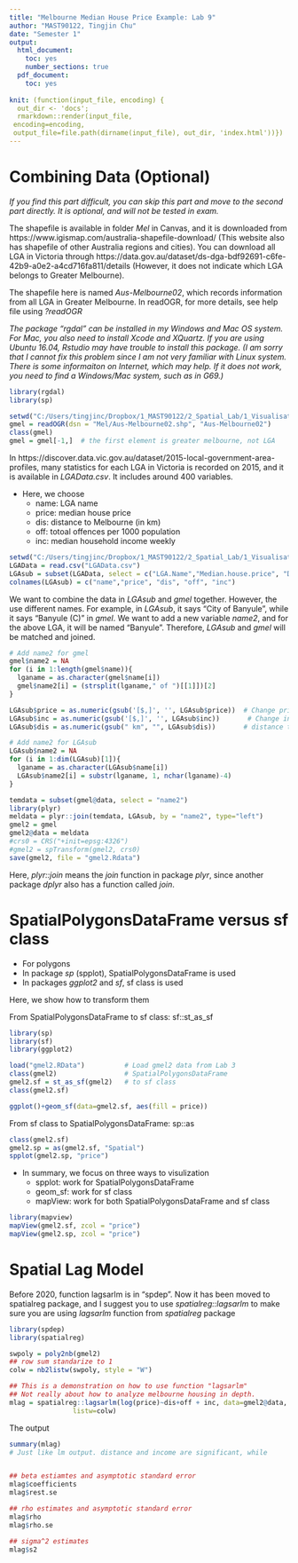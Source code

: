 ```yaml
---
title: "Melbourne Median House Price Example: Lab 9"
author: "MAST90122, Tingjin Chu"
date: "Semester 1"
output:
  html_document:
    toc: yes
    number_sections: true
  pdf_document:
    toc: yes
    
knit: (function(input_file, encoding) {
  out_dir <- 'docs';
  rmarkdown::render(input_file,
 encoding=encoding,
 output_file=file.path(dirname(input_file), out_dir, 'index.html'))})
---
```





# Combining Data (Optional)

*If you find this part difficult, you can skip this part and move to the second part directly. It is optional, and will not be tested in exam.*


The shapefile is available in folder *Mel* in Canvas, and it is downloaded from https://www.igismap.com/australia-shapefile-download/ (This website also has shapefile of other Australia regions and cities). You can download all LGA in Victoria through  https://data.gov.au/dataset/ds-dga-bdf92691-c6fe-42b9-a0e2-a4cd716fa811/details (However, it does not indicate which LGA belongs to Greater Melbourne). 

The shapefile here is named *Aus-Melbourne02*, which records information from all LGA in Greater Melbourne. In readOGR, for more details, see help file using *?readOGR* 

*The package "rgdal" can be installed in my Windows and Mac OS system. For Mac, you also need to install Xcode and XQuartz. If you are using Ubuntu 16.04, Rstudio may have trouble to install this package. (I am sorry that I cannot fix this problem since I am not very familiar with Linux system. There is some informaiton on Internet, which may help. If it does not work, you need to find a Windows/Mac system, such as in G69.) *

```r
library(rgdal)
library(sp)
```

```r
setwd("C:/Users/tingjinc/Dropbox/1_MAST90122/2_Spatial_Lab/1_Visualisation_Lab23679/1_sp")
gmel = readOGR(dsn = "Mel/Aus-Melbourne02.shp", "Aus-Melbourne02")
class(gmel) 
gmel = gmel[-1,]  # the first element is greater melbourne, not LGA
```


In https://discover.data.vic.gov.au/dataset/2015-local-government-area-profiles, many statistics for each LGA in Victoria is recorded on 2015, and it is available in *LGAData.csv*. It includes around 400 variables. 

* Here, we choose
  + name: LGA name
  + price: median house price
  + dis: distance to Melbourne (in km)
  + off: totoal offences per 1000 population
  + inc: median household income weekly


```r
setwd("C:/Users/tingjinc/Dropbox/1_MAST90122/2_Spatial_Lab/1_Visualisation_Lab23679/1_sp")
LGAData = read.csv("LGAData.csv")
LGAsub = subset(LGAData, select = c("LGA.Name","Median.house.price", "Distance.to.Melbourne", "Total.offences.per.1.000.population", "Median.household.income"))
colnames(LGAsub) = c("name","price", "dis", "off", "inc")
```

We want to combine the data in *LGAsub* and *gmel* together. However, the use different names. For example, in *LGAsub*, it says "City of Banyule", while it says "Banyule (C)" in *gmel*. We want to add a new variable *name2*, and for the above LGA, it will be named "Banyule".  Therefore, *LGAsub* and *gmel* will be matched and joined. 
```r
# Add name2 for gmel
gmel$name2 = NA
for (i in 1:length(gmel$name)){
  lganame = as.character(gmel$name[i])
  gmel$name2[i] = (strsplit(lganame," of ")[[1]])[2]
}

LGAsub$price = as.numeric(gsub('[$,]', '', LGAsub$price))  # Change price from dollar form to numbers
LGAsub$inc = as.numeric(gsub('[$,]', '', LGAsub$inc))       # Change income from dollar form to numbers
LGAsub$dis = as.numeric(gsub(" km", "", LGAsub$dis))       # distance to numeric

# Add name2 for LGAsub
LGAsub$name2 = NA
for (i in 1:dim(LGAsub)[1]){
  lganame = as.character(LGAsub$name[i])
  LGAsub$name2[i] = substr(lganame, 1, nchar(lganame)-4)
}

temdata = subset(gmel@data, select = "name2") 
library(plyr) 
meldata = plyr::join(temdata, LGAsub, by = "name2", type="left")
gmel2 = gmel
gmel2@data = meldata
#crs0 = CRS("+init=epsg:4326")
#gmel2 = spTransform(gmel2, crs0)
save(gmel2, file = "gmel2.Rdata")   
```
Here, *plyr::join* means the *join* function in package *plyr*, since another package *dplyr* also has a function called *join*. 



# SpatialPolygonsDataFrame versus sf class

* For polygons
+ In package *sp* (spplot), SpatialPolygonsDataFrame is used
+ In packages *ggplot2* and *sf*, sf class is used

Here, we show how to transform them


From SpatialPolygonsDataFrame to sf class: sf::st_as_sf
```r
library(sp)
library(sf)
library(ggplot2)
```


```r
load("gmel2.RData")          # Load gmel2 data from Lab 3
class(gmel2)                 # SpatialPolygonsDataFrame
gmel2.sf = st_as_sf(gmel2)   # to sf class
class(gmel2.sf)

ggplot()+geom_sf(data=gmel2.sf, aes(fill = price))

```
From sf class to SpatialPolygonsDataFrame: sp::as
```r
class(gmel2.sf)
gmel2.sp = as(gmel2.sf, "Spatial")
spplot(gmel2.sp, "price")
```
* In summary, we focus on three ways to visulization
  + spplot:    work for SpatialPolygonsDataFrame
  + geom_sf:   work for sf class
  + mapView:   work for both SpatialPolygonsDataFrame and sf class

```r
library(mapview)
mapView(gmel2.sf, zcol = "price")
mapView(gmel2.sp, zcol = "price")
```


# Spatial Lag Model

Before 2020, function lagsarlm is in "spdep". Now it has been moved to spatialreg package, and I suggest you to use *spatialreg::lagsarlm* to make sure you are using *lagsarlm* function from *spatialreg* package

```r
library(spdep)
library(spatialreg)
```


```r
swpoly = poly2nb(gmel2)
## row sum standarize to 1
colw = nb2listw(swpoly, style = "W")

## This is a demonstration on how to use function "lagsarlm"
## Not really about how to analyze melbourne housing in depth. 
mlag = spatialreg::lagsarlm(log(price)~dis+off + inc, data=gmel2@data, 
                listw=colw) 

```


The output

```r
summary(mlag)
# Just like lm output. distance and income are significant, while 


## beta estiamtes and asymptotic standard error
mlag$coefficients
mlag$rest.se

## rho estimates and asymptotic standard error
mlag$rho
mlag$rho.se

## sigma^2 estimates
mlag$s2

```




